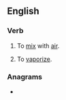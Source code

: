 ==English==

===Verb===
{{en-verb|aerifies|aerifying|aerified}}

# {{lb|en|transitive}} To [[mix]] with [[air]].
# {{lb|en|transitive}} To [[vaporize]].

===Anagrams===
* {{anagrams|en|a=aefiry|Fairey|faiery}}